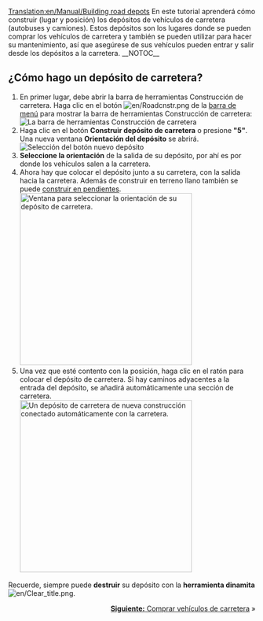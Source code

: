 [[Translation:en/Manual/Building road depots]]
{{es/Tutorial}}
En este tutorial aprenderá cómo construir (lugar y posición) los depósitos de vehículos de carretera (autobuses y camiones). Estos depósitos son los lugares donde se pueden comprar los vehículos de carretera y también se pueden utilizar para hacer su mantenimiento, así que asegúrese de sus vehículos pueden entrar y salir desde los depósitos a la carretera.
__NOTOC__
== ¿Cómo hago un depósito de carretera? ==
# En primer lugar, debe abrir la barra de herramientas Construcción de carretera. Haga clic en el botón [[File:en/Roadcnstr.png]] de la [[es/Manual/Interfaz del juego#la-barra-de-menu|barra de menú]] para mostrar la barra de herramientas Construcción de carretera:<br/>[[File:es/Road construction.png|none|frame|La barra de herramientas Construcción de carretera]]
# Haga clic en el botón '''Construir depósito de carretera''' o presione '''"5"'''. Una nueva ventana '''Orientación del depósito''' se abrirá.<br/>[[File:es/New road depot.png|none|frame| Selección del botón nuevo depósito]]
# '''Seleccione la orientación''' de la salida de su depósito, por ahí es por donde los vehículos salen a la carretera.
# Ahora hay que colocar el depósito junto a su carretera, con la salida hacia la carretera. Además de construir en terreno llano también se puede [[es/Archive/Manual/Settings/Construir en pendientes|construir en pendientes]].<br/>[[File:es/Road depot direction.png|none|thumb|350px|Ventana para seleccionar la orientación de su depósito de carretera.]]
# Una vez que esté contento con la posición, haga clic en el ratón para colocar el depósito de carretera. Si hay caminos adyacentes a la entrada del depósito, se añadirá automáticamente una sección de carretera.<br/>[[File:es/Tutorial bus 4.png|none|thumb|350px|Un depósito de carretera de nueva construcción conectado automáticamente con la carretera.]]

Recuerde, siempre puede '''destruir''' su depósito con la '''herramienta dinamita''' [[File:en/Clear title.png]].

<span style="float: right">[[es/Manual/Comprar vehículos de carretera|'''Siguiente:''' Comprar vehículos de carretera]] &raquo;</span>